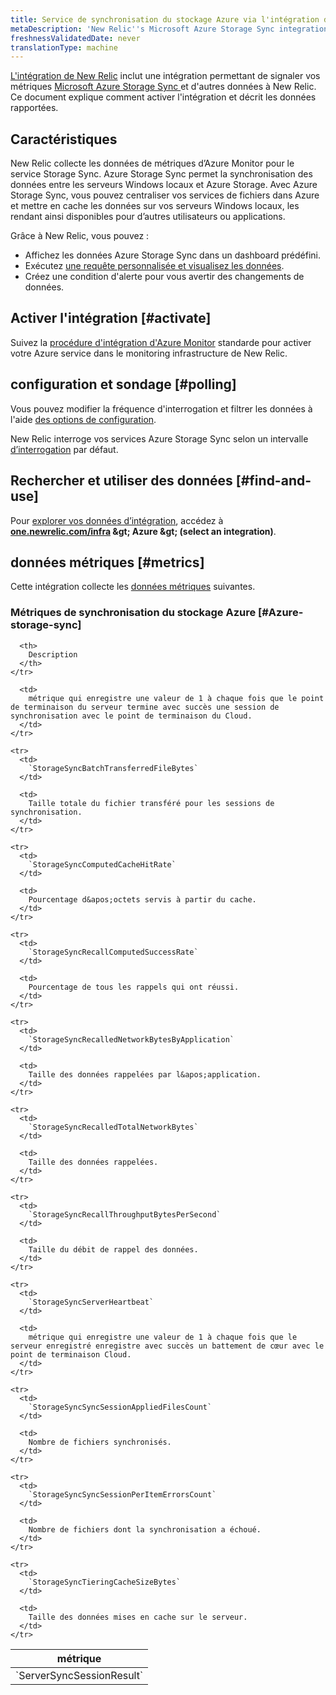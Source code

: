 ```yaml
---
title: Service de synchronisation du stockage Azure via l'intégration du monitoring Azure
metaDescription: 'New Relic''s Microsoft Azure Storage Sync integration: what data it reports and how to enable it.'
freshnessValidatedDate: never
translationType: machine
---
```


[L&apos;intégration de New Relic](/docs/infrastructure/introduction-infra-monitoring) inclut une intégration permettant de signaler vos métriques [Microsoft Azure Storage Sync ](https://azure.microsoft.com/en-us/services/storagesync/)et d&apos;autres données à New Relic. Ce document explique comment activer l&apos;intégration et décrit les données rapportées.

## Caractéristiques

New Relic collecte les données de métriques d’Azure Monitor pour le service Storage Sync. Azure Storage Sync permet la synchronisation des données entre les serveurs Windows locaux et Azure Storage. Avec Azure Storage Sync, vous pouvez centraliser vos services de fichiers dans Azure et mettre en cache les données sur vos serveurs Windows locaux, les rendant ainsi disponibles pour d’autres utilisateurs ou applications.

Grâce à New Relic, vous pouvez :

* Affichez les données Azure Storage Sync dans un dashboard prédéfini.
* Exécutez [une requête personnalisée et visualisez les données](/docs/infrastructure/integrations-getting-started/getting-started/use-integration-data-new-relic-insights).
* Créez une condition d&apos;alerte pour vous avertir des changements de données.

## Activer l&apos;intégration [#activate]

Suivez la [procédure d&apos;intégration d'Azure Monitor](/docs/infrastructure/microsoft-azure-integrations/azure-integrations-list/azure-monitor) standarde pour activer votre Azure service dans le monitoring infrastructure de New Relic.

## configuration et sondage [#polling]

Vous pouvez modifier la fréquence d&apos;interrogation et filtrer les données à l&apos;aide [des options de configuration](/docs/infrastructure/microsoft-azure-integrations/azure-integrations-list/azure-monitor/#settings).

New Relic interroge vos services Azure Storage Sync selon un intervalle [d’interrogation](/docs/infrastructure/microsoft-azure-integrations/azure-integrations-list/azure-monitor/#settings) par défaut.

## Rechercher et utiliser des données [#find-and-use]

Pour [explorer vos données d’intégration](/docs/infrastructure/integrations/find-use-infrastructure-integration-data), accédez à <DNT>**[one.newrelic.com/infra](https://one.newrelic.com/infra) &amp;gt; Azure &amp;gt; (select an integration)**</DNT>.

## données métriques [#metrics]

Cette intégration collecte les [données métriques](/docs/infrastructure/integrations-getting-started/getting-started/understand-integration-data-data-types#metric) suivantes.

### Métriques de synchronisation du stockage Azure [#Azure-storage-sync]

<table>
  <thead>
    <tr>
      <th style={{ width: "300px" }}>
        métrique
      </th>

      <th>
        Description
      </th>
    </tr>
  </thead>

  <tbody>
    <tr>
      <td>
        `ServerSyncSessionResult`
      </td>

      <td>
        métrique qui enregistre une valeur de 1 à chaque fois que le point de terminaison du serveur termine avec succès une session de synchronisation avec le point de terminaison du Cloud.
      </td>
    </tr>

    <tr>
      <td>
        `StorageSyncBatchTransferredFileBytes`
      </td>

      <td>
        Taille totale du fichier transféré pour les sessions de synchronisation.
      </td>
    </tr>

    <tr>
      <td>
        `StorageSyncComputedCacheHitRate`
      </td>

      <td>
        Pourcentage d&apos;octets servis à partir du cache.
      </td>
    </tr>

    <tr>
      <td>
        `StorageSyncRecallComputedSuccessRate`
      </td>

      <td>
        Pourcentage de tous les rappels qui ont réussi.
      </td>
    </tr>

    <tr>
      <td>
        `StorageSyncRecalledNetworkBytesByApplication`
      </td>

      <td>
        Taille des données rappelées par l&apos;application.
      </td>
    </tr>

    <tr>
      <td>
        `StorageSyncRecalledTotalNetworkBytes`
      </td>

      <td>
        Taille des données rappelées.
      </td>
    </tr>

    <tr>
      <td>
        `StorageSyncRecallThroughputBytesPerSecond`
      </td>

      <td>
        Taille du débit de rappel des données.
      </td>
    </tr>

    <tr>
      <td>
        `StorageSyncServerHeartbeat`
      </td>

      <td>
        métrique qui enregistre une valeur de 1 à chaque fois que le serveur enregistré enregistre avec succès un battement de cœur avec le point de terminaison Cloud.
      </td>
    </tr>

    <tr>
      <td>
        `StorageSyncSyncSessionAppliedFilesCount`
      </td>

      <td>
        Nombre de fichiers synchronisés.
      </td>
    </tr>

    <tr>
      <td>
        `StorageSyncSyncSessionPerItemErrorsCount`
      </td>

      <td>
        Nombre de fichiers dont la synchronisation a échoué.
      </td>
    </tr>

    <tr>
      <td>
        `StorageSyncTieringCacheSizeBytes`
      </td>

      <td>
        Taille des données mises en cache sur le serveur.
      </td>
    </tr>
  </tbody>
</table>
